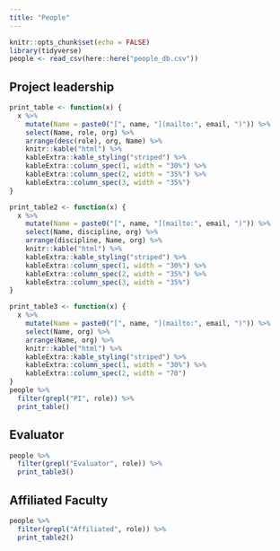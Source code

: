 ```yaml
---
title: "People"
---
```



```r
knitr::opts_chunk$set(echo = FALSE)
library(tidyverse)
people <- read_csv(here::here("people_db.csv"))
```


## Project leadership

```r
print_table <- function(x) {
  x %>%
    mutate(Name = paste0("[", name, "](mailto:", email, ")")) %>%
    select(Name, role, org) %>%
    arrange(desc(role), org, Name) %>%
    knitr::kable("html") %>%
    kableExtra::kable_styling("striped") %>%
    kableExtra::column_spec(1, width = "30%") %>%
    kableExtra::column_spec(2, width = "35%") %>%
    kableExtra::column_spec(3, width = "35%")
}

print_table2 <- function(x) {
  x %>%
    mutate(Name = paste0("[", name, "](mailto:", email, ")")) %>%
    select(Name, discipline, org) %>%
    arrange(discipline, Name, org) %>%
    knitr::kable("html") %>%
    kableExtra::kable_styling("striped") %>%
    kableExtra::column_spec(1, width = "30%") %>%
    kableExtra::column_spec(2, width = "35%") %>%
    kableExtra::column_spec(3, width = "35%")
}

print_table3 <- function(x) {
  x %>%
    mutate(Name = paste0("[", name, "](mailto:", email, ")")) %>%
    select(Name, org) %>%
    arrange(Name, org) %>%
    knitr::kable("html") %>%
    kableExtra::kable_styling("striped") %>%
    kableExtra::column_spec(1, width = "30%") %>%
    kableExtra::column_spec(2, width = "70") 
}
people %>%
  filter(grepl("PI", role)) %>%
  print_table()
```


## Evaluator

```r
people %>%
  filter(grepl("Evaluator", role)) %>%
  print_table3()
```

## Affiliated Faculty
```r
people %>%
  filter(grepl("Affiliated", role)) %>%
  print_table2()
```


